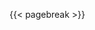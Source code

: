 \vspace*{\fill}

\hfill
\begin{minipage}{0.5\textwidth}
    \begin{flushright}
        \textit{ {{< var tcc.dedicatoria >}} }
    \end{flushright}
\end{minipage}

\vspace{2cm}

{{< pagebreak >}}